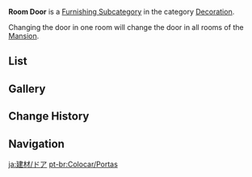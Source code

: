 {{Terminology Infobox
|title        = Room Door
|image        = Icon Housing Decoration Room Door.png
|type         = Item Groups
|type2        = Furnishing Subcategories
|type3        = Interior Furnishings
|type4        = Decoration
}}
'''Room Door''' is a [[Furnishing Subcategory]] in the category [[Decoration]].

Changing the door in one room will change the door in all rooms of the [[Mansion]].

==List==
{{Furnishings by Category Table
|Decoration Room Door
|nocategory=1
|noload=1
|version=1}}

==Gallery==
{{Furnishings by Category Gallery|Decoration Room Door}}

==Change History==
{{Change History|1.5}}

==Navigation==
{{Furnishing Navbox|interior}}

[[Category:Decoration Room Door| ]]

[[ja:建材/ドア]]
[[pt-br:Colocar/Portas]]